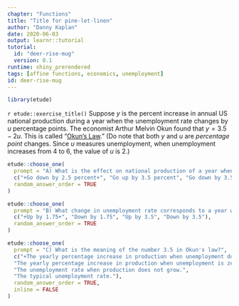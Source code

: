 ```yaml
---
chapter: "Functions"
title: "Title for pine-let-linen"
author: "Danny Kaplan"
date: 2020-06-03 
output: learnr::tutorial
tutorial:
  id: "deer-rise-mug"
  version: 0.1
runtime: shiny_prerendered
tags: [affine functions, economics, unemployment]
id: deer-rise-mug
---
```


```r
library(etude)
```

`r etude::exercise_title()` Suppose $y$ is the percent increase in annual US national production during a year when the unemployment rate changes by $u$ percentage points. The economist Arthur Melvin Okun found that $y = 3.5 - 2u$. This is called "[Okun's Law](https://en.wikipedia.org/wiki/Okun%27s_law)." (Do note that both $y$ and $u$ are *percentage point* changes. Since $u$ measures unemployment, when unemployment increases from $4%$ to $6%$, the value of $u$ is 2.)

```r
etude::choose_one(
  prompt = "A) What is the effect on national production of a year when unemployment rises from 5% to 8%? National production will ...",
  c("+Go down by 2.5 percent+", "Go up by 3.5 percent", "Go down by 3.5 percent", "Go up by 2.5 percent"),
  random_answer_order = TRUE
)
```

```r
etude::choose_one(
  prompt = "B) What change in unemployment rate corresponds to a year when production is the same as the year before? Unemployment rate will go ...",
  c("+Up by 1.75+", "Down by 1.75", "Up by 3.5", "Down by 3.5"),
  random_answer_order = TRUE
)
```
    

```r
etude::choose_one(
  prompt = "C) What is the meaning of the number 3.5 in Okun's law?",
  c("+The yearly percentage increase in production when unemployment does not change from the previous year.+",
  "The yearly percentage increase in production when unemployment is zero.", 
  "The unemployment rate when production does not grow.", 
  "The typical unemployment rate."),
  random_answer_order = TRUE,
  inline = FALSE
)
```



